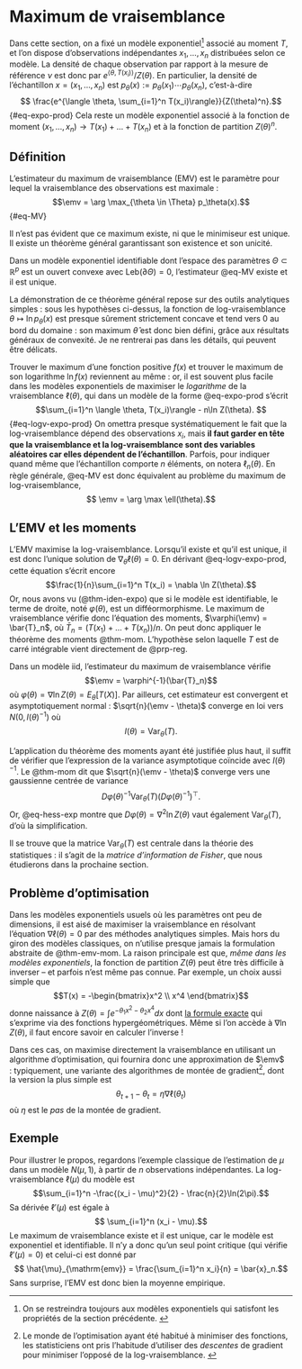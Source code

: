 # Maximum de vraisemblance

Dans cette section, on a fixé un modèle exponentiel^[On se restreindra toujours aux modèles exponentiels qui satisfont les propriétés de la section précédente. ] associé au moment $T$, et l'on dispose d'observations indépendantes $x_1, \dotsc, x_n$ distribuées selon ce modèle. La densité de chaque observation par rapport à la mesure de référence $\nu$ est donc par $e^{\langle \theta, T(x_i)\rangle} / Z(\theta)$. En particulier, la densité de l'échantillon $x=(x_1, \dotsc, x_n)$ est $p_\theta(x):=p_\theta(x_1)\dotsb p_\theta(x_n)$, c'est-à-dire 
$$ \frac{e^{\langle \theta, \sum_{i=1}^n T(x_i)\rangle}}{Z(\theta)^n}.$${#eq-expo-prod}
Cela reste un modèle exponentiel associé à la fonction de moment $(x_1, \dotsc, x_n)\to T(x_1) + \dotsc + T(x_n)$ et à la fonction de partition $Z(\theta)^n$. 




## Définition

:::{#def-emv}

L'estimateur du maximum de vraisemblance (EMV) est le paramètre pour lequel la vraisemblance des observations est maximale : 
$$\emv = \arg \max_{\theta \in \Theta} p_\theta(x).$${#eq-MV}

:::

Il n'est pas évident que ce maximum existe, ni que le minimiseur est unique. Il existe un théorème général garantissant son existence et son unicité. 

:::{#prp-maxvraisex}

Dans un modèle exponentiel identifiable dont l'espace des paramètres $\Theta \subset \mathbb{R}^p$ est un ouvert convexe avec $\mathrm{Leb}(\partial \Theta)=0$,  l'estimateur @eq-MV existe et il est unique. 

:::

La démonstration de ce théorème général repose sur des outils analytiques simples : sous les hypothèses ci-dessus, la fonction de log-vraisemblance $\theta \mapsto \ln p_\theta(x)$ est presque sûrement strictement concave et tend vers $0$ au bord du domaine : son maximum $\hat{\theta}$ est donc bien défini, grâce aux résultats généraux de convexité. Je ne rentrerai pas dans les détails, qui peuvent être délicats. 

Trouver le maximum d'une fonction positive $f(x)$ et trouver le maximum de son logarithme $\ln f(x)$ reviennent au même : or, il est souvent plus facile dans les modèles exponentiels de maximiser le *logarithme* de la vraisemblance $\ell(\theta)$, qui dans un modèle de la forme @eq-expo-prod s'écrit 
$$\sum_{i=1}^n \langle \theta, T(x_i)\rangle - n\ln Z(\theta). $${#eq-logv-expo-prod}
On omettra presque systématiquement le fait que la log-vraisemblance dépend des observations $x_i$, mais **il faut garder en tête que la vraisemblance et la log-vraisemblance sont des variables aléatoires car elles dépendent de l'échantillon**. Parfois, pour indiquer quand même que l'échantillon comporte $n$ éléments, on notera $\ell_n(\theta)$. 
 En règle générale, @eq-MV est donc équivalent au problème du maximum de log-vraisemblance, 
 $$ \emv = \arg \max \ell(\theta).$$

## L'EMV et les moments

L'EMV maximise la log-vraisemblance. Lorsqu'il existe et qu'il est unique, il est donc l'unique solution de $\nabla_\theta \ell(\theta) = 0$. En dérivant @eq-logv-expo-prod, cette équation s'écrit encore 
$$\frac{1}{n}\sum_{i=1}^n T(x_i) = \nabla \ln Z(\theta).$$ 
Or, nous avons vu (@thm-iden-expo) que si le modèle est identifiable, le terme de droite, noté $\varphi(\theta)$, est un difféormorphisme. Le maximum de vraisemblance vérifie donc l'équation des moments, $\varphi(\emv) = \bar{T}_n$, où $\bar{T}_n = (T(x_1) + \dotsc + T(x_n))/n$. On peut donc appliquer le théorème des moments @thm-mom. L'hypothèse selon laquelle $T$ est de carré intégrable vient directement de @prp-reg. 

:::{#thm-emv-mom}

Dans un modèle iid, l'estimateur du maximum de vraisemblance vérifie 
$$\emv = \varphi^{-1}(\bar{T}_n)$$
où $\varphi(\theta) = \nabla \ln Z(\theta)= E_\theta[T(X)]$. Par ailleurs, cet estimateur est convergent et asymptotiquement normal : $\sqrt{n}(\emv - \theta)$ converge en loi vers $N(0,I(\theta)^{-1})$ où
$$I(\theta) = \mathrm{Var}_\theta(T).$$

:::


:::{.proof}

L'application du théorème des moments ayant été justifiée plus haut, il suffit de vérifier que l'expression de la variance asymptotique coïncide avec $I(\theta)^{-1}$. Le @thm-mom dit que $\sqrt{n}(\emv - \theta)$ converge vers une gaussienne centrée de variance 
$$D\varphi(\theta)^{-1}\mathrm{Var}_\theta(T)(D\varphi(\theta)^{-1})^\top.
$$
Or, @eq-hess-exp montre que $D\varphi(\theta) = \nabla^2 \ln Z(\theta)$ vaut également $\mathrm{Var}_\theta(T)$, d'où la simplification. 

:::

Il se trouve que la matrice $\mathrm{Var}_\theta(T)$ est centrale dans la théorie des statistiques : il s'agit de la *matrice d'information de Fisher*, que nous étudierons dans la prochaine section. 


## Problème d'optimisation

Dans les modèles exponentiels usuels où les paramètres ont peu de dimensions, il est aisé de maximiser la vraisemblance en résolvant l'équation $\nabla \ell(\theta)=0$ par des méthodes analytiques simples. Mais hors du giron des modèles classiques, on n'utilise presque jamais la formulation abstraite de @thm-emv-mom. La raison principale est que, *même dans les modèles exponentiels*, la fonction de partition $Z(\theta)$ peut être très difficile à inverser -- et parfois n'est même pas connue. Par exemple, un choix aussi simple que
$$T(x) = -\begin{bmatrix}x^2 \\ x^4 \end{bmatrix}$$
donne naissance à $Z(\theta) = \int e^{-\theta_1 x^2 - \theta_2 x^4}dx$ dont [la formule exacte](https://math.stackexchange.com/questions/471496/exponential-of-a-quartic) qui s'exprime via des fonctions hypergéométriques. Même si l'on accède à $\nabla \ln Z(\theta)$, il faut encore savoir en calculer l'inverse ! 


Dans ces cas, on maximise directement la vraisemblance en utilisant un algorithme d'optimisation, qui fournira donc une approximation de $\emv$ : typiquement, une variante des algorithmes de montée de gradient^[Le monde de l'optimisation ayant été habitué à minimiser des fonctions, les statisticiens ont pris l'habitude d'utiliser des *descentes* de gradient pour minimiser l'opposé de la log-vraisemblance. ], dont la version la plus simple est 
$$ \theta_{t+1} - \theta_t = \eta \nabla \ell(\theta_t)$$
où $\eta$ est le *pas* de la montée de gradient. 

## Exemple

Pour illustrer le propos, regardons l'exemple classique de l'estimation de $\mu$ dans un modèle $N(\mu, 1)$, à partir de $n$ observations indépendantes. La log-vraisemblance $\ell(\mu)$ du modèle est 
$$\sum_{i=1}^n -\frac{(x_i - \mu)^2}{2} - \frac{n}{2}\ln(2\pi).$$
Sa dérivée $\ell'(\mu)$ est égale à 
$$ \sum_{i=1}^n (x_i - \mu).$$
Le maximum de vraisemblance existe et il est unique, car le modèle est exponentiel et identifiable. Il n'y a donc qu'un seul point critique (qui vérifie $\ell'(\mu)=0$) et celui-ci est donné par 
$$ \hat{\mu}_{\mathrm{emv}} = \frac{\sum_{i=1}^n x_i}{n} = \bar{x}_n.$$
Sans surprise, l'EMV est donc bien la moyenne empirique. 


